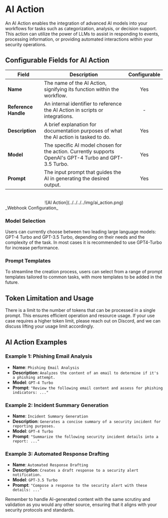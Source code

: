 # AI Action

An AI Action enables the integration of advanced AI models into your workflows for tasks such as categorization, analysis, or decision support. 
This action can utilize the power of LLMs to assist in responding to events, processing information, or providing automated interactions within your security 
operations.


## Configurable Fields for AI Action

| Field              | Description                                                                 | Configurable |
|--------------------|-----------------------------------------------------------------------------|:------------:|
| **Name**           | The name of the AI Action, signifying its function within the workflow.     |      Yes     |
| **Reference Handle** | An internal identifier to reference the AI Action in scripts or integrations.|      -     |
| **Description**    | A brief explanation for documentation purposes of what the AI action is tasked to do.       |      Yes     |
| **Model**          | The specific AI model chosen for the action. Currently supports OpenAI's GPT-4 Turbo and GPT-3.5 Turbo. |      Yes     |
| **Prompt**         | The input prompt that guides the AI in generating the desired output.       |      Yes     |

<div align="center">
    <br/>
    ![AI Action](../../../../img/ai_action.png)
</div>
_Webhook Configuration_

### Model Selection 
Users can currently choose between two leading large language models: GPT-4 Turbo and GPT-3.5 Turbo, depending on their needs and 
the complexity of the task.
In most cases it is recommended to use GPT4-Turbo for increase performance.


### Prompt Templates
To streamline the creation process, users can select from a range of prompt templates tailored to common tasks, with more templates to be added in the future.


## Token Limitation and Usage

There is a limit to the number of tokens that can be processed in a single prompt. This ensures efficient operation and resource usage. If your use case requires a higher token limit, please reach out on Discord, and we can discuss lifting your usage limit accordingly.

## AI Action Examples

### Example 1: Phishing Email Analysis
* **Name**: `Phishing Email Analysis`
* **Description**: `Analyzes the content of an email to determine if it's a phishing attempt.`
* **Model**: `GPT-4 Turbo`
* **Prompt**: `"Review the following email content and assess for phishing indicators: ..."`

### Example 2: Incident Summary Generation
* **Name**: `Incident Summary Generation`
* **Description**: `Generates a concise summary of a security incident for reporting purposes.`
* **Model**: `GPT-4 Turbo`
* **Prompt**: `"Summarize the following security incident details into a report: ..."`

### Example 3: Automated Response Drafting
* **Name**: `Automated Response Drafting`
* **Description**: `Creates a draft response to a security alert notification.`
* **Model**: `GPT-3.5 Turbo`
* **Prompt**: `"Compose a response to the security alert with these details: ..."`


Remember to handle AI-generated content with the same scrutiny and validation as you would any other source, ensuring that it aligns with your 
security protocols and standards.
